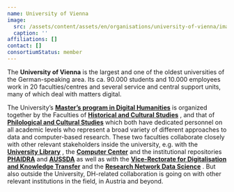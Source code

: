 ```yaml
---
name: University of Vienna
image:
  src: /assets/content/assets/en/organisations/university-of-vienna/image/src.png
  caption: ''
affiliations: []
contact: []
consortiumStatus: member
---
```

The **University of Vienna** is the largest and one of the oldest universities of the German-speaking area. Its ca. 90.000 students and 10.000 employees work in 20 faculties/centres and several service and central support units, many of which deal with matters digital.

The University’s [**Master’s program in Digital Humanities**](https://datascience.univie.ac.at/masters/master-digital-humanities/) is organized together by the Faculties of [**Historical and Cultural Studies**](https://hist-kult.univie.ac.at/en/) , and that of [**Philological and Cultural Studies**](https://phil-kult.univie.ac.at/en/) which both have dedicated personnel on all academic levels who represent a broad variety of different approaches to data and computer-based research. These two faculties collaborate closely with other relevant stakeholders inside the university, e.g. with the [**University Library**](http://bibliothek.univie.ac.at/english/) , the [**Computer Center**](https://zid.univie.ac.at/en/) and the institutional repositories [**PHAIDRA**](https://phaidra.univie.ac.at/) and [**AUSSDA**](https://aussda.at/) as well as with the [**Vice-Rectorate for Digitalisation and Knowledge Transfer**](https://rektorat.univie.ac.at/en/rectorate/) and the [**Research Network Data Science**](https://datascience.univie.ac.at/) . But also outside the University, DH-related collaboration is going on with other relevant institutions in the field, in Austria and beyond.
